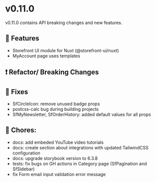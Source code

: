 
<Meta title="Releases/v0.11.x - Latest Minor/v0.11.0 - Latest/Change log" />

# v0.11.0

v0.11.0 contains API breaking changes and new features.

## 🚀 Features

- Storefront UI module for Nuxt (@storefront-ui/nuxt)
- MyAccount page uses templates

## ❗ Refactor/ Breaking Changes

## 🐛 Fixes
- SfCircleIcon: remove unused badge props
- postcss-calc bug during building projects
- SfMyNewsletter, SfOrderHistory: added default values for all props

## 🧹 Chores:

- docs: add embeded YouTube video tutorials
- docs: create section about integrations with updated TailwindCSS configuration
- docs: upgrade storybook version to 6.3.8
- tests: fix bugs on GH actions in Category page (SfPagination and SfSidebar) 
- fix Form email input validation error message

